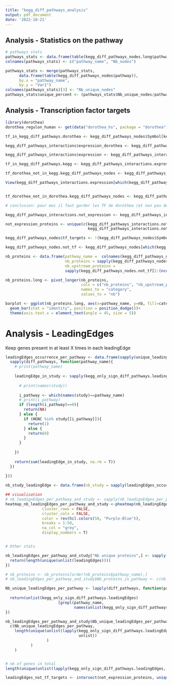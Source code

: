 ```yaml
---
title: "kegg_diff_pathways_analysis"
output: pdf_document
date: '2022-10-21'
---
```


## Analysis - Statistics on the pathway

```r
# pathways stats
pathways_stats <- data.frame(table(kegg_diff_pathways_nodes.long$pathway_name))
colnames(pathways_stats) <- c("pathway_name", "Nb_nodes")

pathways_stats <- merge(pathways_stats,
      data.frame(table(kegg_diff_pathways_nodes$pathway)),
      by.x = "pathway_name",
      by.y = "Var1")
colnames(pathways_stats)[3] <- "Nb_unique_nodes"
pathways_stats$unique_percent <- (pathways_stats$Nb_unique_nodes/pathways_stats$Nb_nodes)*100
```

## Analysis - Transcription factor targets

```r
library(dorothea)
dorothea_regulon_human <- get(data("dorothea_hs", package = "dorothea"))

tf_in_kegg_diff_pathways.dorothea <- kegg_diff_pathways_nodes$Symbol[kegg_diff_pathways_nodes$Symbol %in% unique(dorothea_regulon_human$tf)]

kegg_diff_pathways_interactions$expression_dorothea <- kegg_diff_pathways_interactions$genesymbol_source %in% tf_in_kegg_diff_pathways.dorothea

kegg_diff_pathways_interactions$expression <- kegg_diff_pathways_interactions[which(kegg_diff_pathways_interactions$effect=="expression"),]

tf_in_kegg_diff_pathways.kegg <- kegg_diff_pathways_interactions.expression$genesymbol_source

tf_dorothea_not_in_kegg.kegg_diff_pathways_nodes <- kegg_diff_pathways_nodes[which(kegg_diff_pathways_nodes$Symbol %in% setdiff(tf_in_kegg_diff_pathways.dorothea, tf_in_kegg_diff_pathways.kegg)),]

View(kegg_diff_pathways_interactions.expression[which(kegg_diff_pathways_interactions.expression$genesymbol_source %in% setdiff(tf_in_kegg_diff_pathways.kegg, tf_in_kegg_diff_pathways.dorothea)),])


tf_dorothea_not_in_dorothea.kegg_diff_pathways_nodes <- kegg_diff_pathways_nodes[which(kegg_diff_pathways_nodes$Symbol %in% setdiff(tf_in_kegg_diff_pathways.kegg, tf_in_kegg_diff_pathways.dorothea)),]

# conclusion: pour moi il faut garder les TF de dorothea (et non pas de KEGG)

kegg_diff_pathways_interactions.not_expression <- kegg_diff_pathways_interactions[which(kegg_diff_pathways_interactions$effect!="expression"),]

not_expression_proteins <- unique(c(kegg_diff_pathways_interactions.not_expression$genesymbol_source,
                                    kegg_diff_pathways_interactions.not_expression$genesymbol_target))

kegg_diff_pathways_nodes$tf_targets <- !(kegg_diff_pathways_nodes$Symbol %in% not_expression_proteins)

kegg_diff_pathways_nodes.not_tf <- kegg_diff_pathways_nodes[which(kegg_diff_pathways_nodes$tf_targets==F),]

nb_proteins <- data.frame(pathway_name =  colnames(kegg_diff_pathways_nodes)[2:(ncol(kegg_diff_pathways_nodes)-3)],
                          nb_proteins = sapply(kegg_diff_pathways_nodes[2:(ncol(kegg_diff_pathways_nodes)-3)], sum),
                          nb_upstream_proteins = 
                          sapply(kegg_diff_pathways_nodes.not_tf[2:(ncol(kegg_diff_pathways_nodes.not_tf)-3)], sum))

nb_proteins.long <- pivot_longer(nb_proteins,
                                 cols = c("nb_proteins", "nb_upstream_proteins"),
                                 names_to = "category",
                                 values_to = "nb")

barplot <- ggplot(nb_proteins.long, aes(x=pathway_name, y=nb, fill=category))+
  geom_bar(stat = "identity", position = position_dodge())+
  theme(axis.text.x = element_text(angle = 45, size = 5))
```


# Analysis - LeadingEdges
 Keep genes present in at least X times in each leadingEdge

```r
leadingEdges_occurrence_per_pathway <- data.frame(sapply(unique_leadingEdges.ordered, function(HGNC){
  sapply(diff_pathways, function(pathway_name){
    # print(pathway_name)
    
    leadingEdge_in_study <- sapply(kegg_only_sign_diff_pathways.leadingEdges, function(study){
      
      # print(names(study))
      
      i_pathway <- which(names(study)==pathway_name)
      # print(i_pathway)
      if (length(i_pathway)==0){
        return(NA)
      } else {
        if (HGNC %in% study[[i_pathway]]){
          return(1)
        } else {
          return(0)
        }
      }
      
    })
    
    return(sum(leadingEdge_in_study, na.rm = T))
  })
  
}))

nb_study_leadingEdge <- data.frame(nb_study = sapply(leadingEdges_occurrence_per_pathway, function(x){return(sum(as.integer(x>0)))}))

## visualisation
# nb_leadignEdges_per_pathway_and_study <- sapply(nb_leadignEdges_per_pathway_and_study, as.numeric)
heatmap_nb_leadingEdges_per_pathway_and_study <-pheatmap(nb_leadingEdges_per_pathway_and_study,
                cluster_rows = FALSE, 
                cluster_cols = FALSE, 
                color = rev(hcl.colors(50, "Purple-Blue")),
                breaks = 1:50,
                na_col = "grey",
                display_numbers = T)


# Other stats

nb_leadingEdges_per_pathway_and_study["Nb unique proteins",] <- sapply(kegg_only_sign_diff_pathways.leadingEdges, function(leadingEdges){
  return(length(unique(unlist(leadingEdges))))
})

# nb_proteins <- nb_proteins[order(nb_proteins$pathway_name),]
# nb_leadingEdges_per_pathway_and_study$Nb_proteins_in_pathway <- c(nb_proteins$nb_proteins,dim(kegg_diff_pathways_nodes)[1])

Nb_unique_leadingEdges_per_pathway <- lapply(diff_pathways, function(pathway_name){
  
  return(unlist(kegg_only_sign_diff_pathways.leadingEdges)
                       [grepl(pathway_name,
                              names(unlist(kegg_only_sign_diff_pathways.leadingEdges)))])
})

nb_leadingEdges_per_pathway_and_study$Nb_unique_leadingEdges_per_pathway <- 
  c(Nb_unique_leadingEdges_per_pathway,
    length(unique(unlist(lapply(kegg_only_sign_diff_pathways.leadingEdges, 
                                unlist))
                  )
           )
    )


# nb of genes in total
length(unique(unlist(lapply(kegg_only_sign_diff_pathways.leadingEdges, unlist))))

leadingEdges_not_tf_targets <- intersect(not_expression_proteins, unique(unlist(lapply(kegg_only_sign_diff_pathways.leadingEdges, unlist))))

```